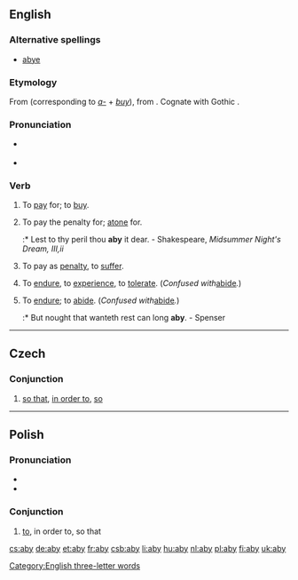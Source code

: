 ==English==

===Alternative spellings===
* [[abye]]

===Etymology===
From {{etyl|ang|en}} {{term|abycgan|ābycgan|lang=ang}} (corresponding to ''[[a-]]'' + ''[[buy]]''), from {{proto|Germanic|lang=en}}. Cognate with Gothic {{term|𐌿𐍃𐌱𐌿𐌲𐌾𐌰𐌽|tr=usbugjan|lang=got|sc=Goth}}.

===Pronunciation===
*{{IPA|/əˈbaɪ/}}
*:{{rhymes|aɪ}}
* {{audio|pl-aby.ogg|audio}}

===Verb===
{{en-verb|abies|abying|abought}}

# {{context|transitive|obsolete}} To [[pay]] for; to [[buy]].
# {{context|transitive|archaic}} To pay the penalty for; [[atone]] for.
#:* Lest to thy peril thou '''aby''' it dear. - Shakespeare, ''Midsummer Night's Dream, III,ii''
# {{context|transitive|archaic}} To pay as [[penalty]], to [[suffer]].
# {{context|transitive|archaic}} To [[endure]], to [[experience]], to [[tolerate]].  (''Confused with ''[[abide]]''.'')
# {{context|intransitive|obsolete}} To [[endure]]; to [[abide]].  (''Confused with ''[[abide]]''.'')
#:* But nought that wanteth rest can long '''aby'''. - Spenser

[[Category:English three-letter words]]

----
==Czech==

===Conjunction===
{{infl|cs|conjunction}}

# [[so that]], [[in order to]], [[so]]

----

==Polish==

===Pronunciation===
*{{audio|Pl-aby.ogg|audio}}
*{{IPA|/ˈabɨ/}}

===Conjunction===
{{infl|pl|conjunction}}

# [[to]], in order to, so that

[[cs:aby]]
[[de:aby]]
[[et:aby]]
[[fr:aby]]
[[csb:aby]]
[[li:aby]]
[[hu:aby]]
[[nl:aby]]
[[pl:aby]]
[[fi:aby]]
[[uk:aby]]
